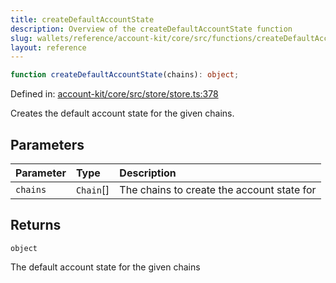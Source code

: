 ```yaml
---
title: createDefaultAccountState
description: Overview of the createDefaultAccountState function
slug: wallets/reference/account-kit/core/src/functions/createDefaultAccountState
layout: reference
---
```


```ts
function createDefaultAccountState(chains): object;
```

Defined in: [account-kit/core/src/store/store.ts:378](https://github.com/alchemyplatform/aa-sdk/blob/923a52171f7246172caf350853843e6680197da9/account-kit/core/src/store/store.ts#L378)

Creates the default account state for the given chains.

## Parameters

| Parameter | Type       | Description                                |
| :-------- | :--------- | :----------------------------------------- |
| `chains`  | `Chain`\[] | The chains to create the account state for |

## Returns

`object`

The default account state for the given chains
